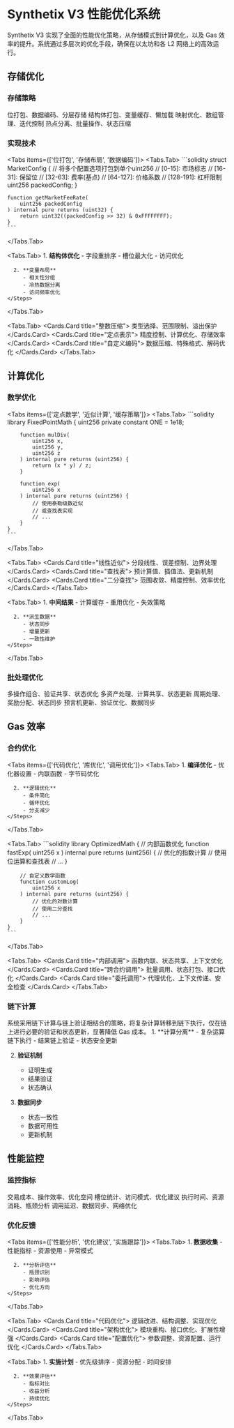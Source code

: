 
# Synthetix V3 性能优化系统

<Callout type="info">
  Synthetix V3 实现了全面的性能优化策略，从存储模式到计算优化，以及 Gas 效率的提升。系统通过多层次的优化手段，确保在以太坊和各 L2 网络上的高效运行。
</Callout>

## 存储优化

### 存储策略

<Cards>
  <Cards.Card title="紧凑存储">
    位打包、数据编码、分层存储
  </Cards.Card>
  <Cards.Card title="槽位优化">
    结构体打包、变量缓存、懒加载
  </Cards.Card>
  <Cards.Card title="数据结构">
    映射优化、数组管理、迭代控制
  </Cards.Card>
  <Cards.Card title="访问模式">
    热点分离、批量操作、状态压缩
  </Cards.Card>
</Cards>

### 实现技术

<Tabs items={['位打包', '存储布局', '数据编码']}>
  <Tabs.Tab>
    ```solidity
    struct MarketConfig {
        // 将多个配置选项打包到单个uint256
        // [0-15]: 市场标志
        // [16-31]: 保留位
        // [32-63]: 费率(基点)
        // [64-127]: 价格系数
        // [128-191]: 杠杆限制
        uint256 packedConfig;
    }
    
    function getMarketFeeRate(
        uint256 packedConfig
    ) internal pure returns (uint32) {
        return uint32((packedConfig >> 32) & 0xFFFFFFFF);
    }
    ```
  </Tabs.Tab>
  
  <Tabs.Tab>
    <Steps>
      1. **结构体优化**
         - 字段重排序
         - 槽位最大化
         - 访问优化
      
      2. **变量布局**
         - 相关性分组
         - 冷热数据分离
         - 访问频率优化
    </Steps>
  </Tabs.Tab>
  
  <Tabs.Tab>
    <Cards>
      <Cards.Card title="整数压缩">
        类型选择、范围限制、溢出保护
      </Cards.Card>
      <Cards.Card title="定点表示">
        精度控制、计算优化、存储效率
      </Cards.Card>
      <Cards.Card title="自定义编码">
        数据压缩、特殊格式、解码优化
      </Cards.Card>
    </Cards>
  </Tabs.Tab>
</Tabs>

## 计算优化

### 数学优化

<Tabs items={['定点数学', '近似计算', '缓存策略']}>
  <Tabs.Tab>
    ```solidity
    library FixedPointMath {
        uint256 private constant ONE = 1e18;
        
        function mulDiv(
            uint256 x,
            uint256 y,
            uint256 z
        ) internal pure returns (uint256) {
            return (x * y) / z;
        }
        
        function exp(
            uint256 x
        ) internal pure returns (uint256) {
            // 使用泰勒级数近似
            // 或查找表实现
            // ...
        }
    }
    ```
  </Tabs.Tab>
  
  <Tabs.Tab>
    <Cards>
      <Cards.Card title="线性近似">
        分段线性、误差控制、边界处理
      </Cards.Card>
      <Cards.Card title="查找表">
        预计算值、插值法、更新机制
      </Cards.Card>
      <Cards.Card title="二分查找">
        范围收敛、精度控制、效率优化
      </Cards.Card>
    </Cards>
  </Tabs.Tab>
  
  <Tabs.Tab>
    <Steps>
      1. **中间结果**
         - 计算缓存
         - 重用优化
         - 失效策略
      
      2. **派生数据**
         - 状态同步
         - 增量更新
         - 一致性维护
    </Steps>
  </Tabs.Tab>
</Tabs>

### 批处理优化

<Cards>
  <Cards.Card title="交易批处理">
    多操作组合、验证共享、状态优化
  </Cards.Card>
  <Cards.Card title="资产批处理">
    多资产处理、计算共享、状态更新
  </Cards.Card>
  <Cards.Card title="结算批处理">
    周期处理、奖励分配、状态同步
  </Cards.Card>
  <Cards.Card title="价格批处理">
    预言机更新、验证优化、数据同步
  </Cards.Card>
</Cards>

## Gas 效率

### 合约优化

<Tabs items={['代码优化', '库优化', '调用优化']}>
  <Tabs.Tab>
    <Steps>
      1. **编译优化**
         - 优化器设置
         - 内联函数
         - 字节码优化
      
      2. **逻辑优化**
         - 条件简化
         - 循环优化
         - 分支减少
    </Steps>
  </Tabs.Tab>
  
  <Tabs.Tab>
    ```solidity
    library OptimizedMath {
        // 内部函数优化
        function fastExp(
            uint256 x
        ) internal pure returns (uint256) {
            // 优化的指数计算
            // 使用位运算和查找表
            // ...
        }
        
        // 自定义数学函数
        function customLog(
            uint256 x
        ) internal pure returns (uint256) {
            // 优化的对数计算
            // 使用二分查找
            // ...
        }
    }
    ```
  </Tabs.Tab>
  
  <Tabs.Tab>
    <Cards>
      <Cards.Card title="内部调用">
        函数内联、状态共享、上下文优化
      </Cards.Card>
      <Cards.Card title="跨合约调用">
        批量调用、状态打包、接口优化
      </Cards.Card>
      <Cards.Card title="委托调用">
        代理优化、上下文传递、安全检查
      </Cards.Card>
    </Cards>
  </Tabs.Tab>
</Tabs>

### 链下计算

<Callout type="warning">
  系统采用链下计算与链上验证相结合的策略，将复杂计算转移到链下执行，仅在链上进行必要的验证和状态更新，显著降低 Gas 成本。
</Callout>

<Steps>
  1. **计算分离**
     - 复杂运算链下执行
     - 结果链上验证
     - 状态安全更新
  
  2. **验证机制**
     - 证明生成
     - 结果验证
     - 状态确认
  
  3. **数据同步**
     - 状态一致性
     - 数据可用性
     - 更新机制
</Steps>

## 性能监控

### 监控指标

<Cards>
  <Cards.Card title="Gas 消耗">
    交易成本、操作效率、优化空间
  </Cards.Card>
  <Cards.Card title="存储使用">
    槽位统计、访问模式、优化建议
  </Cards.Card>
  <Cards.Card title="计算负载">
    执行时间、资源消耗、瓶颈分析
  </Cards.Card>
  <Cards.Card title="网络影响">
    调用延迟、数据同步、网络优化
  </Cards.Card>
</Cards>

### 优化反馈

<Tabs items={['性能分析', '优化建议', '实施跟踪']}>
  <Tabs.Tab>
    <Steps>
      1. **数据收集**
         - 性能指标
         - 资源使用
         - 异常模式
      
      2. **分析评估**
         - 瓶颈识别
         - 影响评估
         - 优化方向
    </Steps>
  </Tabs.Tab>
  
  <Tabs.Tab>
    <Cards>
      <Cards.Card title="代码优化">
        逻辑改进、结构调整、实现优化
      </Cards.Card>
      <Cards.Card title="架构优化">
        模块重构、接口优化、扩展性增强
      </Cards.Card>
      <Cards.Card title="配置优化">
        参数调整、资源配置、运行优化
      </Cards.Card>
    </Cards>
  </Tabs.Tab>
  
  <Tabs.Tab>
    <Steps>
      1. **实施计划**
         - 优先级排序
         - 资源分配
         - 时间安排
      
      2. **效果评估**
         - 指标对比
         - 收益分析
         - 持续优化
    </Steps>
  </Tabs.Tab>
</Tabs>
